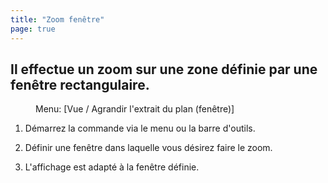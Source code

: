 ```yaml
---
title: "Zoom fenêtre"
page: true
---
```

## Il effectue un zoom sur une zone d&#233;finie par une fen&#234;tre rectangulaire.
<GeoMapper> <Menu> Menu: [Vue / Agrandir l'extrait du plan (fenêtre)] </Menu> 


1. D&#233;marrez la commande via le menu ou la barre d&#39;outils.


2. D&#233;finir une fen&#234;tre dans laquelle vous d&#233;sirez faire le zoom.


3. L&#39;affichage est adapt&#233; &#224; la fen&#234;tre d&#233;finie.





</GeoMapper>
